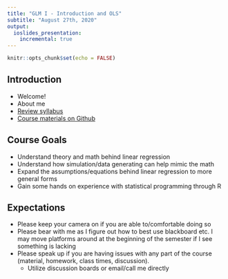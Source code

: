 ```yaml
---
title: "GLM I - Introduction and OLS"
subtitle: "August 27th, 2020"
output:
  ioslides_presentation:
    incremental: true
---
```


```r
knitr::opts_chunk$set(echo = FALSE)
```

## Introduction

- Welcome!
- About me
- [Review syllabus](https://bbhosted.cuny.edu/webapps/blackboard/content/listContentEditable.jsp?content_id=_47472169_1&course_id=_1900070_1&mode=reset)
- [Course materials on Github](https://github.com/hunter-stats/stat706-class-materials)

## Course Goals

- Understand theory and math behind linear regression
- Understand how simulation/data generating can help mimic the math
- Expand the assumptions/equations behind linear regression to more general forms
- Gain some hands on experience with statistical programming through R

## Expectations

- Please keep your camera on if you are able to/comfortable doing so
- Please bear with me as I figure out how to best use blackboard etc. I may move platforms around at the beginning of the semester if I see something is lacking
- Please speak up if you are having issues with any part of the course (material, homework, class times, discussion).
    - Utilize discussion boards or email/call me directly

